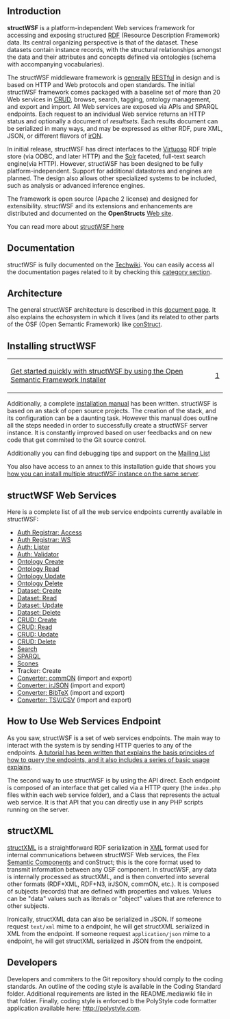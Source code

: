 == Introduction ==

'''structWSF''' is a platform-independent Web services framework for accessing and exposing structured [http://techwiki.openstructs.org/index.php/RDF_Concept RDF] (Resource Description Framework) data. Its central organizing perspective is that of the dataset. These datasets contain instance records, with the structural relationships amongst the data and their attributes and concepts defined via ontologies (schema with accompanying vocabularies).

The structWSF middleware framework is [http://www.mkbergman.com/?p=499 generally] [http://techwiki.openstructs.org/index.php/REST_Concept RESTful] in design and is based on HTTP and Web protocols and open standards. The initial structWSF framework comes packaged with a baseline set of more than 20 Web services in [http://techwiki.openstructs.org/index.php/CRUD_Concept CRUD], browse, search, tagging, ontology management, and export and import. All Web services are exposed via APIs and SPARQL endpoints. Each request to an individual Web service returns an HTTP status and optionally a document of ''resultsets''. Each results document can be serialized in many ways, and may be expressed as either RDF, pure XML, JSON, or different flavors of [http://techwiki.openstructs.org/index.php/Introduction_to_irON irON].

In initial release, structWSF has direct interfaces to the [http://techwiki.openstructs.org/index.php/Virtuoso Virtuoso] RDF triple store (via ODBC, and later HTTP) and the [http://techwiki.openstructs.org/index.php/Solr Solr] faceted, full-text search engine(via HTTP). However, structWSF has been designed to be fully platform-independent. Support for additional datastores and engines are planned. The design also allows other specialized systems to be included, such as analysis or advanced inference engines.

The framework is open source (Apache 2 license) and designed for extensibility. structWSF and its extensions and enhancements are distributed and documented on the '''OpenStructs''' [http://openstructs.org/  Web site].

You can read more about [http://techwiki.openstructs.org/index.php/StructWSF structWSF here]

== Documentation ==

structWSF is fully documented on the [http://techwiki.openstructs.org Techwiki]. You can easily access all the documentation pages related to it by checking this [http://techwiki.openstructs.org/index.php/Category:StructWSF category section].

== Architecture ==

The general structWSF architecture is described in this [http://techwiki.openstructs.org/index.php/StructWSF_Architecture document page]. It also explains the echosystem in which it lives (and its related to other parts of the OSF (Open Semantic Framework) like [http://drupal.org/project/construct conStruct].

== Installing structWSF ==

{|
|-
| [http://openstructs.org/open-semantic-framework Get started  quickly with structWSF by using the Open Semantic Framework Installer]
| [http://dev.openstructs.org/imgs/osf_installer.png]
|}

Additionally, a complete [http://techwiki.openstructs.org/index.php/StructWSF_Installation_Guide installation manual] has been written. structWSF is based on an stack of open source projects. The creation of the stack, and its configuration can be a daunting task. However this manual does outline all the steps needed in order to successfully create a structWSF server instance. It is constantly improved based on user feedbacks and on new code that get commited to the Git source control.

Additionally you can find debugging tips and support on the [http://groups.google.com/group/open-semantic-framework Mailing List]

You also have access to an annex to this installation guide that shows you [http://techwiki.openstructs.org/index.php/Multi-structWSF_Server_Instance how you can install multiple
structWSF instance on the same server].

== structWSF Web Services ==

Here is a complete list of all the web service endpoints currently available in structWSF:

* [http://techwiki.openstructs.org/index.php/Auth_Registrar:_Access Auth Registrar: Access]
* [http://techwiki.openstructs.org/index.php/Auth_Registrar:_WS Auth Registrar: WS]
* [http://techwiki.openstructs.org/index.php/Auth:_Lister Auth: Lister]
* [http://techwiki.openstructs.org/index.php/Auth:_Validator Auth: Validator]
* [http://techwiki.openstructs.org/index.php/Ontology_Create Ontology Create]
* [http://techwiki.openstructs.org/index.php/Ontology_Read Ontology Read]
* [http://techwiki.openstructs.org/index.php/Ontology_Update Ontology Update]
* [http://techwiki.openstructs.org/index.php/Ontology_Delete Ontology Delete]
* [http://techwiki.openstructs.org/index.php/Dataset:_Create Dataset: Create]
* [http://techwiki.openstructs.org/index.php/Dataset:_Read Dataset: Read]
* [http://techwiki.openstructs.org/index.php/Dataset:_Update Dataset: Update]
* [http://techwiki.openstructs.org/index.php/Dataset:_Delete Dataset: Delete]
* [http://techwiki.openstructs.org/index.php/CRUD:_Create CRUD: Create]
* [http://techwiki.openstructs.org/index.php/CRUD:_Read CRUD: Read]
* [http://techwiki.openstructs.org/index.php/CRUD:_Update CRUD: Update]
* [http://techwiki.openstructs.org/index.php/CRUD:_Delete CRUD: Delete]
* [http://techwiki.openstructs.org/index.php/Search Search]
* [http://techwiki.openstructs.org/index.php/SPARQL SPARQL]
* [http://techwiki.openstructs.org/index.php/Scones Scones]
* Tracker: Create
* [http://techwiki.openstructs.org/index.php/Converter:_commON Converter: commON] (import and export)
* [http://techwiki.openstructs.org/index.php/Converter:_irJSON Converter: irJSON] (import and export)
* [http://techwiki.openstructs.org/index.php/Converter:_BibTeX Converter: BibTeX] (import and export)
* [http://techwiki.openstructs.org/index.php/Converter:_TSV/CSV Converter: TSV/CSV] (import and export)

== How to Use Web Services Endpoint ==

As you saw, structWSF is a set of web services endpoints. The main way to interact with the system is by sending HTTP queries to any of the endpoints. [http://techwiki.openstructs.org/index.php/StructWSF_Web_Services_Tutorial A tutorial has been written that explains the basis principles of how to query the endpoints, and it also includes a series of basic usage explains].

The second way to use structWSF is by using the API direct. Each endpoint is composed of an interface that get called via a HTTP query (the <code>index.php</code> files within each web service folder), and a Class that represents the actual web service. It is that API that you can directly use in any PHP scripts running on the server.

== structXML ==

[http://techwiki.openstructs.org/index.php/StructXML structXML] is a straightforward RDF serialization in [http://techwiki.openstructs.org/index.php/XML_Concept XML] format used for internal communications between structWSF Web services, the Flex [http://techwiki.openstructs.org/index.php/Category:Semantic_Component Semantic Components] and conStruct; this is the core format used to transmit information between any OSF component. In structWSF, any data is internally processed as structXML, and is then converted into several other formats (RDF+XML, RDF+N3, irJSON, commON, etc.). It is composed of subjects (records) that are defined with properties and values. Values can be "data" values such as literals or "object" values that are reference to other subjects.

Ironically, structXML data can also be serialized in JSON. If someone request <code>text/xml</code> mime to a endpoint, he will get structXML serialized in XML from the endpoint. If someone request <code>application/json</code> mime to a endpoint, he will get structXML serialized in JSON from the endpoint.

== Developers ==

Developers and commiters to the Git repository should comply to the coding standards. An outline of the coding style is available in the Coding Standard folder. Additional requirements are listed in the README.mediawiki file in that folder. Finally, coding style is enforced b the PolyStyle code formatter application available here: http://polystyle.com.

